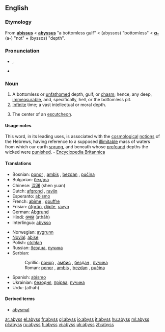 {{wikipedia}}
==English==

===Etymology===
From {{ME.}} '''[[abissus]]''' < {{L.}} '''[[abyssus]]''' "a bottomless gulf" < {{AGr.}} '''{{polytonic|[[ἄβυσσος]]}}''' (abyssos) "bottomless" < '''[[α-]]''' (a-) "not" + '''{{polytonic|[[βυσσός]]}}''' (byssos) "depth".

===Pronunciation===
*{{AHD|ə-bĭs'}}, {{IPA|/əˈbɪs/}}
*{{audio|en-us-abyss.ogg|Audio (US)}}

===Noun===
{{en-noun|-}}

#A bottomless or [[unfathomed]] depth, gulf, or [[chasm]]; hence, any deep, [[immeasurable]], and, specifically, hell, or the bottomless pit.
#[[infinite|Infinite]] time; a vast intellectual or moral depth.
# {{heraldry}} The center of an [[escutcheon]].

{{seeCites}}

====Usage notes====
This word, in its leading uses, is associated with the [[cosmological]] [[notions]] of the Hebrews, having reference to a supposed [[illimitable]] mass of waters from which our earth [[sprung]], and beneath whose [[profound]] depths the wicked were [[punished]]. - [[Encyclopedia Britannica]]

====Translations====
{{trans-top|abyss}}
*Bosnian: [[ponor]] {{m}}, [[ambis]] {{m}}, [[bezdan]] {{m}}, [[pučina]] {{f}}
*Bulgarian: [[бездна]]
*Chinese: [[深渊]] (shen yuan)
*Dutch: [[afgrond]] {{m}}, [[ravijn]] {{n}}
*Esperanto: [[abismo]]
*French: [[abîme]] {{m}}, [[gouffre]] {{m}}
*Frisian: [[ôfgrûn]], [[djipte]], [[ravyn]] {{n}}
*German: [[Abgrund]] {{m}}
*Hindi: [[अथाह]] (athāh) {{m}}
*Interlingua: [[abysso]]
{{trans-mid}}
*Norwegian: [[avgrunn]]
*[[Novial]]: [[abise]]
*Polish: [[otchłań]] {{f}}
*Russian: [[бездна]], [[пучина]]
*Serbian:
*:Cyrillic: [[понор]] {{m}}, [[амбис]] {{m}}, [[бездан]] {{m}}, [[пучина]] {{f}}
*:Roman: [[ponor]] {{m}}, [[ambis]] {{m}}, [[bezdan]] {{m}}, [[pučina]] {{f}}
*Spanish: [[abismo]] {{m}}
*Ukrainian: [[безодня]], [[прірва]], [[пучина]]
*Urdu: {{URchar|[[اتھاہ]]}} (athāh) {{m}}
{{trans-bottom}}

====Derived terms====
*[[abysmal]]

[[ar:abyss]]
[[el:abyss]]
[[fr:abyss]]
[[gl:abyss]]
[[io:abyss]]
[[it:abyss]]
[[hu:abyss]]
[[ml:abyss]]
[[pl:abyss]]
[[ru:abyss]]
[[fi:abyss]]
[[vi:abyss]]
[[uk:abyss]]
[[zh:abyss]]